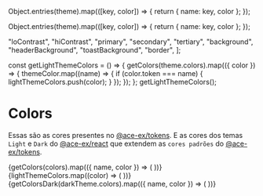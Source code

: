 
<Meta title="Features/Theme/Colors" />

  Object.entries(theme).map(([key, color]) => {
    return { name: key, color };
  });

  Object.entries(theme).map(([key, color]) => {
    return { name: key, color };
  });

  "loContrast",
  "hiContrast",
  "primary",
  "secondary",
  "tertiary",
  "background",
  "headerBackground",
  "toastBackground",
  "border",
];

const getLightThemeColors = () => {
  getColors(theme.colors).map(({ color }) => {
    themeColor.map((name) => {
      if (color.token === name) {
        lightThemeColors.push(color);
      }
    });
  });
};
getLightThemeColors();

# Colors

Essas são as cores presentes no [@ace-ex/tokens](https://www.npmjs.com/package/@ace-ex/tokens). E as cores dos temas `Light` e `Dark` do [@ace-ex/react](https://www.npmjs.com/package/@ace-ex/react/react) que extendem as `cores padrões` do [@ace-ex/tokens](https://www.npmjs.com/package/@ace-ex/tokens).

<TabsState initial="theme">
  <div id="theme" title="Cores padrões">
    <ColorPalette>
      {getColors(colors).map(({ name, color }) => (
        <ColorItem
          key={name}
          title={`$${name}`}
          subtitle={name}
          colors={[color]}
        />
      ))}
    </ColorPalette>
  </div>
  <div id="light" title="Light mode">
    <ColorPalette>
      {lightThemeColors.map((color) => (
        <ColorItem
          key={color.token}
          title={`$${color.token}`}
          subtitle={color.token}
          colors={[color.value]}
        />
      ))}
    </ColorPalette>
  </div>
  <div id="dark" title="Dark mode">
    <ColorPalette>
      {getColorsDark(darkTheme.colors).map(({ name, color }) => (
        <ColorItem
          key={name}
          title={`$${name}`}
          subtitle={name}
          colors={[color.value]}
        />
      ))}
    </ColorPalette>
  </div>
</TabsState>
